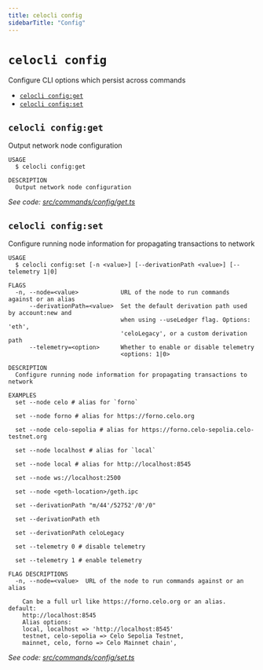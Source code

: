 ```yaml
---
title: celocli config
sidebarTitle: "Config"
---
```


`celocli config`
================

Configure CLI options which persist across commands

* [`celocli config:get`](#celocli-configget)
* [`celocli config:set`](#celocli-configset)

## `celocli config:get`

Output network node configuration

```
USAGE
  $ celocli config:get

DESCRIPTION
  Output network node configuration
```

_See code: [src/commands/config/get.ts](https://github.com/celo-org/developer-tooling/tree/%40celo/celocli%408.0.0/packages/cli/src/commands/config/get.ts)_

## `celocli config:set`

Configure running node information for propagating transactions to network

```
USAGE
  $ celocli config:set [-n <value>] [--derivationPath <value>] [--telemetry 1|0]

FLAGS
  -n, --node=<value>            URL of the node to run commands against or an alias
      --derivationPath=<value>  Set the default derivation path used by account:new and
                                when using --useLedger flag. Options: 'eth',
                                'celoLegacy', or a custom derivation path
      --telemetry=<option>      Whether to enable or disable telemetry
                                <options: 1|0>

DESCRIPTION
  Configure running node information for propagating transactions to network

EXAMPLES
  set --node celo # alias for `forno`

  set --node forno # alias for https://forno.celo.org

  set --node celo-sepolia # alias for https://forno.celo-sepolia.celo-testnet.org

  set --node localhost # alias for `local`

  set --node local # alias for http://localhost:8545

  set --node ws://localhost:2500

  set --node <geth-location>/geth.ipc

  set --derivationPath "m/44'/52752'/0'/0"

  set --derivationPath eth

  set --derivationPath celoLegacy

  set --telemetry 0 # disable telemetry

  set --telemetry 1 # enable telemetry

FLAG DESCRIPTIONS
  -n, --node=<value>  URL of the node to run commands against or an alias

    Can be a full url like https://forno.celo.org or an alias. default:
    http://localhost:8545
    Alias options:
    local, localhost => 'http://localhost:8545'
    testnet, celo-sepolia => Celo Sepolia Testnet,
    mainnet, celo, forno => Celo Mainnet chain',
```

_See code: [src/commands/config/set.ts](https://github.com/celo-org/developer-tooling/tree/%40celo/celocli%408.0.0/packages/cli/src/commands/config/set.ts)_

